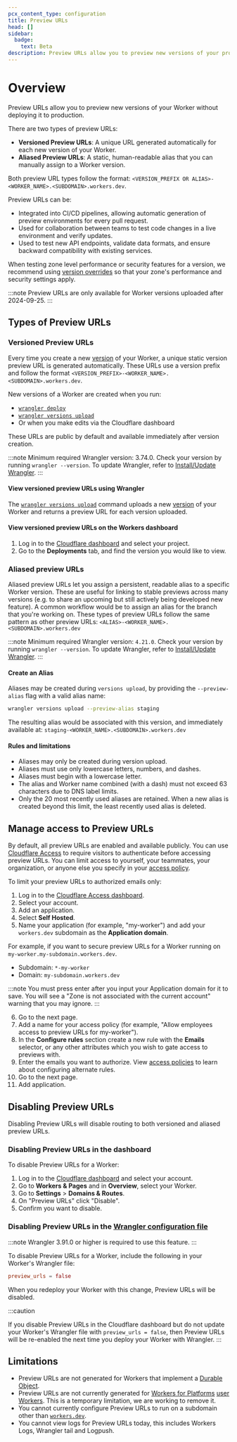 ```yaml
---
pcx_content_type: configuration
title: Preview URLs
head: []
sidebar:
  badge:
    text: Beta
description: Preview URLs allow you to preview new versions of your project without deploying it to production.
---
```



# Overview

Preview URLs allow you to preview new versions of your Worker without deploying it to production.

There are two types of preview URLs:

- **Versioned Preview URLs**: A unique URL generated automatically for each new version of your Worker.
- **Aliased Preview URLs**: A static, human-readable alias that you can manually assign to a Worker version.

Both preview URL types follow the format: `<VERSION_PREFIX OR ALIAS>-<WORKER_NAME>.<SUBDOMAIN>.workers.dev`.

Preview URLs can be:

- Integrated into CI/CD pipelines, allowing automatic generation of preview environments for every pull request.
- Used for collaboration between teams to test code changes in a live environment and verify updates.
- Used to test new API endpoints, validate data formats, and ensure backward compatibility with existing services.

When testing zone level performance or security features for a version, we recommend using [version overrides](/workers/configuration/versions-and-deployments/gradual-deployments/#version-overrides) so that your zone's performance and security settings apply.

:::note
Preview URLs are only available for Worker versions uploaded after 2024-09-25.
:::

## Types of Preview URLs

### Versioned Preview URLs

Every time you create a new [version](/workers/configuration/versions-and-deployments/#versions) of your Worker, a unique static version preview URL is generated automatically. These URLs use a version prefix and follow the format `<VERSION_PREFIX>-<WORKER_NAME>.<SUBDOMAIN>.workers.dev`.

New versions of a Worker are created when you run:

- [`wrangler deploy`](/workers/wrangler/commands/#deploy)
- [`wrangler versions upload`](/workers/wrangler/commands/#upload)
- Or when you make edits via the Cloudflare dashboard

These URLs are public by default and available immediately after version creation.

:::note
Minimum required Wrangler version: 3.74.0. Check your version by running `wrangler --version`. To update Wrangler, refer to [Install/Update Wrangler](/workers/wrangler/install-and-update/).
:::

#### View versioned preview URLs using Wrangler

The [`wrangler versions upload`](/workers/wrangler/commands/#upload) command uploads a new [version](/workers/configuration/versions-and-deployments/#versions) of your Worker and returns a preview URL for each version uploaded.

#### View versioned preview URLs on the Workers dashboard

1. Log in to the [Cloudflare dashboard](https://dash.cloudflare.com/?to=/:account/workers) and select your project.
2. Go to the **Deployments** tab, and find the version you would like to view.

### Aliased preview URLs

Aliased preview URLs let you assign a persistent, readable alias to a specific Worker version. These are useful for linking to stable previews across many versions (e.g. to share an upcoming but still actively being developed new feature). A common workflow would be to assign an alias for the branch that you're working on. These types of preview URLs follow the same pattern as other preview URLs:
`<ALIAS>-<WORKER_NAME>.<SUBDOMAIN>.workers.dev`

:::note
Minimum required Wrangler version: `4.21.0`. Check your version by running `wrangler --version`. To update Wrangler, refer to [Install/Update Wrangler](/workers/wrangler/install-and-update/).
:::

#### Create an Alias

Aliases may be created during `versions upload`, by providing the `--preview-alias` flag with a valid alias name:

```bash
wrangler versions upload --preview-alias staging
```

The resulting alias would be associated with this version, and immediately available at:
`staging-<WORKER_NAME>.<SUBDOMAIN>.workers.dev`

#### Rules and limitations

- Aliases may only be created during version upload.
- Aliases must use only lowercase letters, numbers, and dashes.
- Aliases must begin with a lowercase letter.
- The alias and Worker name combined (with a dash) must not exceed 63 characters due to DNS label limits.
- Only the 20 most recently used aliases are retained. When a new alias is created beyond this limit, the least recently used alias is deleted.

## Manage access to Preview URLs

By default, all preview URLs are enabled and available publicly. You can use [Cloudflare Access](/cloudflare-one/policies/access/) to require visitors to authenticate before accessing preview URLs. You can limit access to yourself, your teammates, your organization, or anyone else you specify in your [access policy](/cloudflare-one/policies/access).

To limit your preview URLs to authorized emails only:

1. Log in to the [Cloudflare Access dashboard](https://one.dash.cloudflare.com/?to=/:account/access/apps).
2. Select your account.
3. Add an application.
4. Select **Self Hosted**.
5. Name your application (for example, "my-worker") and add your `workers.dev` subdomain as the **Application domain**.

For example, if you want to secure preview URLs for a Worker running on `my-worker.my-subdomain.workers.dev`.

- Subdomain: `*-my-worker`
- Domain: `my-subdomain.workers.dev`

:::note
You must press enter after you input your Application domain for it to save. You will see a "Zone is not associated with the current account" warning that you may ignore.
:::

6. Go to the next page.
7. Add a name for your access policy (for example, "Allow employees access to preview URLs for my-worker").
8. In the **Configure rules** section create a new rule with the **Emails** selector, or any other attributes which you wish to gate access to previews with.
9. Enter the emails you want to authorize. View [access policies](/cloudflare-one/policies/access/#selectors) to learn about configuring alternate rules.
10. Go to the next page.
11. Add application.

## Disabling Preview URLs

Disabling Preview URLs will disable routing to both versioned and aliased preview URLs.

### Disabling Preview URLs in the dashboard

To disable Preview URLs for a Worker:

1. Log in to the [Cloudflare dashboard](https://dash.cloudflare.com) and select your account.
2. Go to **Workers & Pages** and in **Overview**, select your Worker.
3. Go to **Settings** > **Domains & Routes**.
4. On "Preview URLs" click "Disable".
5. Confirm you want to disable.

### Disabling Preview URLs in the [Wrangler configuration file](/workers/wrangler/configuration/)

:::note
Wrangler 3.91.0 or higher is required to use this feature.
:::

To disable Preview URLs for a Worker, include the following in your Worker's Wrangler file:

<WranglerConfig>

```toml
preview_urls = false
```

</WranglerConfig>

When you redeploy your Worker with this change, Preview URLs will be disabled.

:::caution

If you disable Preview URLs in the Cloudflare dashboard but do not update your Worker's Wrangler file with `preview_urls = false`, then Preview URLs will be re-enabled the next time you deploy your Worker with Wrangler.
:::

## Limitations

- Preview URLs are not generated for Workers that implement a [Durable Object](/durable-objects/).
- Preview URLs are not currently generated for [Workers for Platforms](/cloudflare-for-platforms/workers-for-platforms/) [user Workers](/cloudflare-for-platforms/workers-for-platforms/reference/how-workers-for-platforms-works/#user-workers). This is a temporary limitation, we are working to remove it.
- You cannot currently configure Preview URLs to run on a subdomain other than [`workers.dev`](/workers/configuration/routing/workers-dev/).
- You cannot view logs for Preview URLs today, this includes Workers Logs, Wrangler tail and Logpush.
